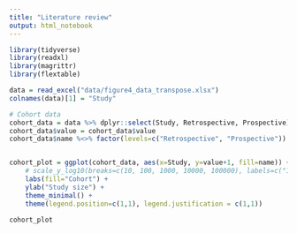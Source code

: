 ```yaml
---
title: "Literature review"
output: html_notebook
---
```


```r
library(tidyverse)
library(readxl)
library(magrittr)
library(flextable)

data = read_excel("data/figure4_data_transpose.xlsx")
colnames(data)[1] = "Study"
```



```r
# Cohort data
cohort_data = data %>% dplyr::select(Study, Retrospective, Prospective) %>% pivot_longer(all_of(c("Retrospective", "Prospective")))
cohort_data$value = cohort_data$value
cohort_data$name %<>% factor(levels=c("Retrospective", "Prospective"))


cohort_plot = ggplot(cohort_data, aes(x=Study, y=value+1, fill=name)) + geom_bar(stat="identity", position="dodge", width=0.8) +
    # scale_y_log10(breaks=c(10, 100, 1000, 10000, 100000), labels=c("10", "100", "1,000", "10,000", "100,000")) +
    labs(fill="Cohort") +
    ylab("Study size") +
    theme_minimal() +
    theme(legend.position=c(1,1), legend.justification = c(1,1))

cohort_plot
```

